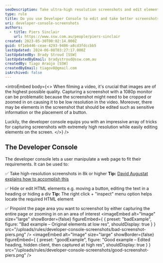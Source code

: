 ```yaml
---
seoDescription: Take ultra-high resolution screenshots and edit elements on screen using the developer console to enhance video quality.
type: rule
title: Do you use Developer Console to edit and take better screenshots?
uri: developer-console-screenshots
authors:
  - title: Piers Sinclair
    url: https://www.ssw.com.au/people/piers-sinclair
created: 2023-05-30T00:02:14.000Z
guid: 6f1eb446-ceae-4293-9406-a8cd3fdccbb5
lastUpdated: 2024-06-08T03:27:17.000Z
lastUpdatedBy: Brady Stroud [SSW]
lastUpdatedByEmail: bradystroud@ssw.com.au
createdBy: Tiago Araújo [SSW]
createdByEmail: tiagov8@gmail.com
isArchived: false
---
```


<introEmbed
  body={<>
When filming a video, it's crucial that images are of the highest possible quality. Capturing a screenshot with a 1080p monitor can be problematic because the screenshot might need to be cropped or zoomed in on causing it to be low resolution in the video. Moreover, there may be elements in the screenshot that should be edited such as sensitive information or the placement of a button.

Luckily, the developer console equips you with an impressive array of tricks for capturing screenshots with extremely high resolution while easily editing elements on the screen.
  </>}
/>
## The Developer Console

The developer console lets a user manipulate a web page to fit their requirements. It can be used to:

✅ Take high-resolution screenshots in 8k or higher
 **Tip:** [David Augustat explains how to accomplish this](https://davidaugustat.com/web/take-ultra-high-resolution-screenshots-in-chrome)

✅ Hide or edit HTML elements e.g. moving a button, editing the text in a heading or hiding a div
 **Tip:** The right click + "inspect" menu option helps locate the required HTML element

✅ Pinpoint the page area you want to screenshot by either capturing the entire page or zooming in on an area of interest
<imageEmbed
  alt="Image"
  size="large"
  showBorder={false}
  figureEmbed={ {
    preset: "badExample",
    figure: "Bad example – Original elements at low res",
    shouldDisplay: true
  } }
  src="/uploads/rules/developer-console-screenshots/bad-screenshot-piers.png"
/>
<imageEmbed
  alt="Image"
  size="large"
  showBorder={false}
  figureEmbed={ {
    preset: "goodExample",
    figure: "Good example – Edited heading, hidden client, then captured at high res",
    shouldDisplay: true
  } }
  src="/uploads/rules/developer-console-screenshots/good-screenshot-piers.png"
/>
